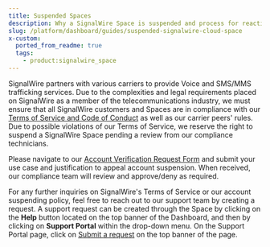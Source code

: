 ```yaml
---
title: Suspended Spaces
description: Why a SignalWire Space is suspended and process for reactivating.
slug: /platform/dashboard/guides/suspended-signalwire-cloud-space
x-custom:
  ported_from_readme: true
  tags:
    - product:signalwire_space
---
```


SignalWire partners with various carriers to provide Voice and SMS/MMS trafficking services. 
Due to the complexities and legal requirements placed on SignalWire as a member of the telecommunications industry, 
we must ensure that all SignalWire customers and Spaces are in compliance with our 
[Terms of Service and Code of Conduct](https://signalwire.com/legal/signalwire-cloud-agreement)
as well as our carrier peers' rules. 
Due to possible violations of our Terms of Service, we reserve the right to suspend a SignalWire Space pending a review from our compliance technicians.

Please navigate to our [Account Verification Request Form](https://support.signalwire.com/hc/en-us/requests/new?ticket_form_id=15773254778779) 
and submit your use case and justification to appeal account suspension. 
When received, our compliance team will review and approve/deny as required.

For any further inquiries on SignalWire's Terms of Service or our account suspending policy, 
feel free to reach out to our support team by creating a request. 
A support request can be created through the Space by clicking on the **Help** button located on the top banner of the Dashboard, 
and then by clicking on <b>Support Portal</b> within the drop-down menu. 
On the Support Portal page, click on [Submit a request](https://support.signalwire.com/hc/en-us/requests/new) 
on the top banner of the page.
